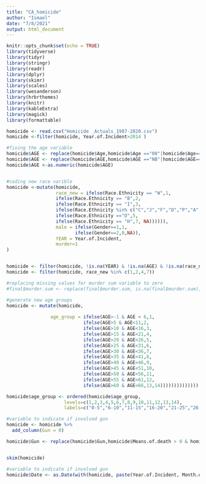 ```yaml
---
title: "CA_homicide"
author: "Ismael"
date: "7/8/2021"
output: html_document
---
```


```r

knitr::opts_chunk$set(echo = TRUE)
library(tidyverse)
library(tidyr)
library(stringr)
library(readr)
library(dplyr)
library(skimr)
library(scales)
library(wesanderson)
library(hrbrthemes)
library(knitr)
library(kableExtra)
library(magick)
library(formattable)
```



```r
 
homicide <- read.csv("Homicide _Actuals_1987-2020.csv")
homicide <-filter(homicide, Year.of.Incident>2014 )

#fixing the age variable
homicide$AGE <- replace(homicide$Age,homicide$Age =="00"|homicide$Age=="0",NA)
homicide$AGE <- replace(homicide$AGE,homicide$AGE =="NB"|homicide$AGE=="BB",0)
homicide$AGE <-as.numeric(homicide$AGE) 


#coding new race varible
homicide <-mutate(homicide,
                  race_new = ifelse(Race.Ethnicity == "W",1,
                  ifelse(Race.Ethnicity == "B",2,
                  ifelse(Race.Ethnicity == "I",3,
                  ifelse(Race.Ethnicity %in% c("C","J","F","D","P","A","D","G","K","L","S","U","V","Z"),4,
                  ifelse(Race.Ethnicity =="O",5,
                  ifelse(Race.Ethnicity == "H",7, NA)))))),
                  male = ifelse(Gender==1,1,
                         ifelse(Gender==2,0,NA)),
                  YEAR = Year.of.Incident,
                  murder=1
)


homicide <- filter(homicide, !is.na(YEAR) & !is.na(AGE) & !is.na(race_new) & !is.na(male))
homicide <- filter(homicide, race_new %in% c(1,2,4,7))

#replacing missing values for murder sum variable to zero
#final$murder.sum <- replace(final$murder.sum, is.na(final$murder.sum), 0)

#generate new age groups
homicide <- mutate(homicide,
            
                age_group = ifelse(AGE>-1 & AGE < 6,1,
                            ifelse(AGE>5 & AGE<11,2,
                            ifelse(AGE>10 & AGE<16,3,
                            ifelse(AGE>15 & AGE<21,4,
                            ifelse(AGE>20 & AGE<26,5,
                            ifelse(AGE>25 & AGE<31,6,
                            ifelse(AGE>30 & AGE<36,7,
                            ifelse(AGE>35 & AGE<41,8,
                            ifelse(AGE>40 & AGE<46,9,
                            ifelse(AGE>45 & AGE<51,10,
                            ifelse(AGE>50 & AGE<56,11,
                            ifelse(AGE>55 & AGE<61,12,
                            ifelse(AGE>60 & AGE<66,13,14))))))))))))))

homicide$age_group <- ordered(homicide$age_group,
                     levels=c(1,2,3,4,5,6,7,8,9,10,11,12,13,14),
                     labels=c("0-5","6-10","11-15","16-20","21-25","26-30","31-35","36-40","41-45","46-50","51-55","56-60","61-65","Over 65"))

#variable to indicate if involved gun
homicide <- homicide %>% 
  add_column(Gun = 0)

homicide$Gun <- replace(homicide$Gun,homicide$Means.of.death > 0 & homicide$Means.of.death < 6,1)



```

```r
skim(homicide)
```


```r
#variable to indicate if involved gun
homicide$Date <- as.Date(with(homicide, paste(Year.of.Incident, Month.of.Incident, Day.of.month.of.Incident, sep="-")), "%Y-%m-%d")
```





